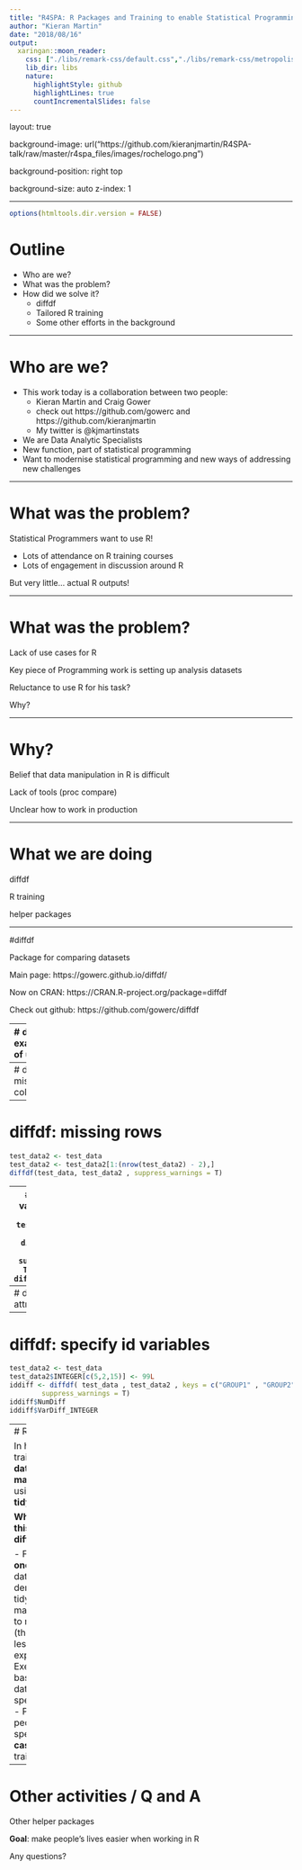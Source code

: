 ```yaml
---
title: "R4SPA: R Packages and Training to enable Statistical Programming in R"
author: "Kieran Martin"
date: "2018/08/16"
output:
  xaringan::moon_reader:
    css: ["./libs/remark-css/default.css","./libs/remark-css/metropolis.css", "./libs/remark-css/metropolis-fonts.css" ]
    lib_dir: libs
    nature:
      highlightStyle: github
      highlightLines: true
      countIncrementalSlides: false
---
```


layout: true

background-image: url("https://github.com/kieranjmartin/R4SPA-talk/raw/master/r4spa_files/images/rochelogo.png")

background-position: right top

background-size: auto
z-index: 1


---

```r
options(htmltools.dir.version = FALSE)
```

# Outline

- Who are we?
- What was the problem?
- How did we solve it?
  - diffdf
  - Tailored R training
  - Some other efforts in the background

---

# Who are we?

- This work today is a collaboration between two people:
  - Kieran Martin and Craig Gower
  - check out https://github.com/gowerc and https://github.com/kieranjmartin
  - My twitter is @kjmartinstats
- We are Data Analytic Specialists
- New function, part of statistical programming
- Want to modernise statistical programming and new ways of addressing new challenges

---

# What was the problem?

Statistical Programmers want to use R!

- Lots of attendance on R training courses
- Lots of engagement in discussion around R

But very little... actual R outputs!

---

# What was the problem?

Lack of use cases for R

Key piece of Programming work is setting up analysis datasets

Reluctance to use R for his task?

Why?

---

# Why?

Belief that data manipulation in R is difficult

Lack of tools (proc compare)

Unclear how to work in production

---

# What we are doing

diffdf

R training

helper packages

---

#diffdf

Package for comparing datasets

Main page: https://gowerc.github.io/diffdf/

Now on CRAN: https://CRAN.R-project.org/package=diffdf

Check out github: https://github.com/gowerc/diffdf

---
# diffdf example of use:
```r

LENGTH = 30
set.seed(12334)
test_data <- tibble::tibble( 
    ID          = 1:LENGTH,
    GROUP1      = rep( c(1,2) , each = LENGTH/2),
    GROUP2      = rep( c(1:(LENGTH/2)), 2 ),
    INTEGER     = rpois(LENGTH , 40),
    BINARY      = sample( c("M" , "F") , LENGTH , replace = T),
    DATE        = lubridate::ymd("2000-01-01") + rnorm(LENGTH, 0, 7000),
    DATETIME    = lubridate::ymd_hms("2000-01-01 00:00:00") + rnorm(LENGTH, 0, 200000000), 
    CONTINUOUS  = rnorm(LENGTH , 30 , 12),
    CATEGORICAL = factor(sample( c("A" , "B" , "C") , LENGTH , replace = T)),
    LOGICAL     = sample( c(TRUE , FALSE) , LENGTH , replace = T),
    CHARACTER   = stringi::stri_rand_strings(LENGTH,  rpois(LENGTH , 13),  pattern = "[ A-Za-z0-9]")
)
```


```r
library(diffdf)
test_data
```


---
# diffdf: missing columns:
```r
diffdf( test_data , test_data)
```
```r
test_data2 <- test_data 
test_data2 <- test_data2[,-6]
diffdf(test_data , test_data2 , suppress_warnings = T)
```
---
# diffdf: missing rows
```r
test_data2 <- test_data
test_data2 <- test_data2[1:(nrow(test_data2) - 2),]
diffdf(test_data, test_data2 , suppress_warnings = T)
```
---
# diffdf: different values
```r
test_data2 <- test_data
test_data2[5,2] <- 6
difval <- diffdf(test_data , test_data2 , suppress_warnings = T)
difval$NumDiff
difval$VarDiff_GROUP1
```
---
# diffdf: different attributes
```r
test_data2 <- test_data
attr(test_data$ID , "label") <- "This is a interesting label"
attr(test_data2$ID , "label") <- "what do I type here?"
diffdf(test_data , test_data2 , suppress_warnings = T)
```
---

# diffdf: specify id variables
```r
test_data2 <- test_data
test_data2$INTEGER[c(5,2,15)] <- 99L 
iddiff <- diffdf( test_data , test_data2 , keys = c("GROUP1" , "GROUP2") ,
        suppress_warnings = T)
iddiff$NumDiff
iddiff$VarDiff_INTEGER
```

---
# R training 

In house training on **data manipulation** using the **tidyverse**

**What makes this different?**

- Focused on **one** task: data derivation
- tidyverse makes **easier** to read code (those with less R experience)
- Exercises based on our data and specifications
- Plan to train people with a specific **use case** for the training

---
# Other activities / Q and A

Other helper packages


**Goal**: make people's lives easier when working in R


Any questions?

